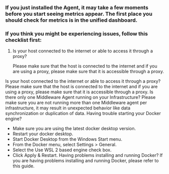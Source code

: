 ### If you just installed the Agent, it may take a few moments before you start seeing metrics appear. The first place you should check for metrics is in the unified dashboard.

### If you think you might be experiencing issues, follow this checklist first:

<ol>
   
  <li>Is your host connected to the internet or able to access it through a proxy? 
    <p>Please make sure that the host is connected to the internet and if you are using a proxy, please make sure that it is accessible through a proxy. </p></li>
   
</ol>

Is your host connected to the internet or able to access it through a proxy?
      Please make sure that the host is connected to the internet and if you are using a proxy, please make sure that it is accessible through a proxy.
Is there only one Middleware Agent running on your Infrastructure?
      Please make sure you are not running more than one Middleware agent per infrastructure, it may result in unexpected behavior like data synchronization or duplication of data. 
Having trouble starting your Docker engine?
- Make sure you are using the latest docker desktop version.
- Restart your docker desktop. 
- Start Docker Desktop from the Windows Start menu.
- From the Docker menu, select Settings > General.
- Select the Use WSL 2 based engine check box.
- Click Apply & Restart.
Having problems installing and running Docker?
If you are having problems installing and running Docker, please refer to this guide.

